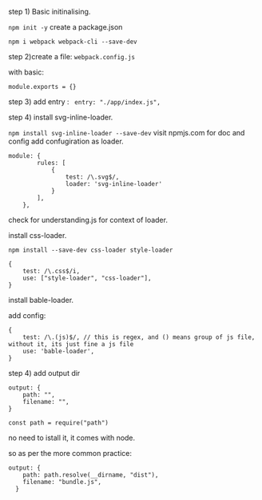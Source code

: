 step 1) Basic initinalising.

`npm init -y` create a package.json

`npm i webpack webpack-cli --save-dev`

step 2)create a file: `webpack.config.js`

with basic:

```
module.exports = {}
```

step 3) add entry : ` entry: "./app/index.js",`

step 4) install svg-inline-loader.

`npm install svg-inline-loader --save-dev`
visit npmjs.com for doc and config
add confugiration as loader.

```
module: {
        rules: [
            {
                test: /\.svg$/,
                loader: 'svg-inline-loader'
            }
        ],
    },
```

check for understanding.js for context of loader.

install css-loader.

`npm install --save-dev css-loader style-loader`

```
{
    test: /\.css$/i,
    use: ["style-loader", "css-loader"],
}
```

install bable-loader.

add config:

```
{
    test: /\.(js)$/, // this is regex, and () means group of js file, without it, its just fine a js file
    use: 'bable-loader',
}
```

step 4) add output dir

```
output: {
    path: "",
    filename: "",
}
```


`const path = require("path")`

no need to istall it, it comes with node.

so as per the more common practice:

```
output: {
    path: path.resolve(__dirname, "dist"),
    filename: "bundle.js",
  }
```

